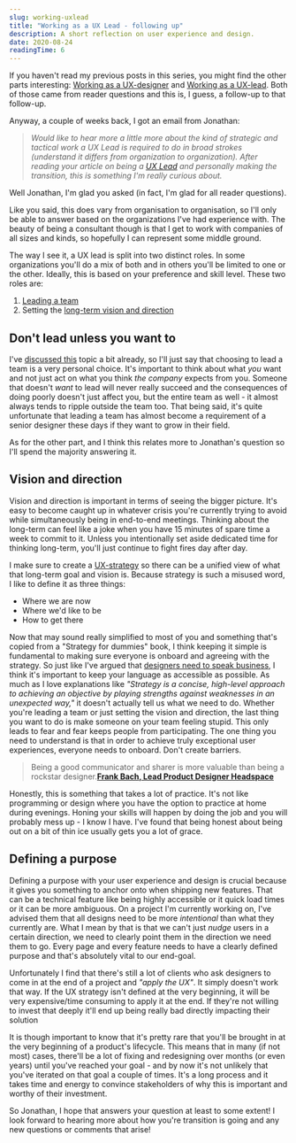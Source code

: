 ```yaml
---
slug: working-uxlead
title: "Working as a UX Lead - following up"
description: A short reflection on user experience and design.
date: 2020-08-24
readingTime: 6
---
```


If you haven't read my previous posts in this series, you might find the other parts interesting: <a href="/uxdesigner/">Working as a UX-designer</a> and <a href="/uxlead/">Working as a UX-lead</a>. Both of those came from reader questions and this is, I guess, a follow-up to that follow-up.

Anyway, a couple of weeks back, I got an email from Jonathan:

>*Would like to hear more a little more about the kind of strategic and tactical work a UX Lead is required to do in broad strokes (understand it differs from organization to organization). After reading your article on being a <a href="/uxlead/">UX Lead</a> and personally making the transition, this is something I'm really curious about.*

Well Jonathan, I'm glad you asked (in fact, I'm glad for all reader questions).

Like you said, this does vary from organisation to organisation, so I'll only be able to answer based on the organizations I've had experience with. The beauty of being a consultant though is that I get to work with companies of all sizes and kinds, so hopefully I can represent some middle ground.

The way I see it, a UX lead is split into two distinct roles. In some organizations you'll do a mix of both and in others you'll be limited to one or the other. Ideally, this is based on your preference and skill level. These two roles are:

1. <a href="/managing-distributed-team/">Leading a team</a>
2. Setting the <a href="/uxstrategy/">long-term vision and direction</a>

## Don't lead unless you want to

I've <a href="/managing-distributed-team/">discussed this</a> topic a bit already, so I'll just say that choosing to lead a team is a very personal choice. It's important to think about what *you* want and not just act on what you think *the company* expects from you. Someone that doesn't *want* to lead will never really succeed and the consequences of doing poorly doesn't just affect you, but the entire team as well - it almost always tends to ripple outside the team too. That being said, it's quite unfortunate that leading a team has almost become a requirement of a senior designer these days if they want to grow in their field.

As for the other part, and I think this relates more to Jonathan's question so I'll spend the majority answering it.

## Vision and direction

Vision and direction is important in terms of seeing the bigger picture. It's easy to become caught up in whatever crisis you're currently trying to avoid while simultaneously being in end-to-end meetings. Thinking about the long-term can feel like a joke when you have 15 minutes of spare time a week to commit to it. Unless you intentionally set aside dedicated time for thinking long-term, you'll just continue to fight fires day after day.

I make sure to create a <a href="/uxstrategy/">UX-strategy</a> so there can be a unified view of what that long-term goal and vision is. Because strategy is such a misused word, I like to define it as three things:

- Where we are now
- Where we'd like to be
- How to get there

Now that may sound really simplified to most of you and something that's copied from a "Strategy for dummies" book, I think keeping it simple is fundamental to making sure everyone is onboard and agreeing with the strategy. So just like I've argued that <a href="/speak-business/">designers need to speak business</a>, I think it's important to keep your language as accessible as possible. As much as I love explanations like *"Strategy is a concise, high-level approach to achieving an objective by playing strengths against weaknesses in an unexpected way,"* it doesn't actually tell us what we need to do. Whether you're leading a team or just setting the vision and direction, the last thing you want to do is make someone on your team feeling stupid. This only leads to fear and fear keeps people from participating. The one thing you need to understand is that in order to achieve truly exceptional user experiences, everyone needs to onboard. Don't create barriers.

>Being a good communicator and sharer is more valuable than being a rockstar designer.**<a href="https://twitter.com/francois_bach/status/1296160388271071232?ref_src=twsrc%5Etfw%7Ctwcamp%5Etweetembed&ref_url=notion%3A%2F%2Fwww.notion.so%2Fantonsten%2F62eb941ed95c4ecbad58629da635b569%3Fv%3D2ae2c442f1f64db2b60a39daa600bf08%26p%3D91bfead3b4ad47eea2522a7c116809db">Frank Bach, Lead Product Designer Headspace</a>**

Honestly, this is something that takes a lot of practice. It's not like programming or design where you have the option to practice at home during evenings. Honing your skills will happen by doing the job and you will probably mess up - I know I have. I've found that being honest about being out on a bit of thin ice usually gets you a lot of grace.

## Defining a purpose

Defining a purpose with your user experience and design is crucial because it gives you something to anchor onto when shipping new features. That can be a technical feature like being highly accessible or it quick load times or it can be more ambiguous. On a project I'm currently working on, I've advised them that all designs need to be more *intentional* than what they currently are. What I mean by that is that we can't just *nudge* users in a certain direction, we need to clearly point them in the direction we need them to go. Every page and every feature needs to have a clearly defined purpose and that's absolutely vital to our end-goal.

Unfortunately I find that there's still a lot of clients who ask designers to come in at the end of a project and *"apply the UX"*. It simply doesn't work that way. If the UX strategy isn't defined at the very beginning, it will be very expensive/time consuming to apply it at the end. If they're not willing to invest that deeply it'll end up being really bad directly impacting their solution

It is though important to know that it's pretty rare that you'll be brought in at the very beginning of a product's lifecycle. This means that in many (if not most) cases, there'll be a lot of fixing and redesigning over months (or even years) until you've reached your goal - and by now it's not unlikely that you've iterated on that goal a couple of times. It's a long process and it takes time and energy to convince stakeholders of why this is important and worthy of their investment.

So Jonathan, I hope that answers your question at least to some extent! I look forward to hearing more about how you're transition is going and any new questions or comments that arise!